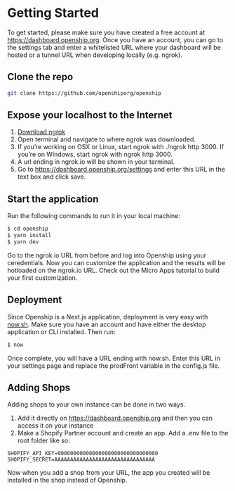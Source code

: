 
<SEO
  title="Getting Started"
  description="Learn how to fork and customize Openship to fit your operations."
/>

<HIW />

# Getting Started

To get started, please make sure you have created a free account at https://dashboard.openship.org. Once you have an account, you can go to the settings tab and enter a whitelisted URL where your dashboard will be hosted or a tunnel URL when developing locally (e.g. ngrok).

## Clone the repo

```bash
git clone https://github.com/openshiporg/openship
```

## Expose your localhost to the Internet

1. [Download ngrok](https://ngrok.com)
2. Open terminal and navigate to where ngrok was downloaded.
3. If you’re working on OSX or Linux, start ngrok with ./ngrok http 3000. If you’re on Windows, start ngrok with ngrok http 3000.
4. A url ending in ngrok.io will be shown in your terminal.
5. Go to https://dashboard.openship.org/settings and enter this URL in the text box and click save.

## Start the application

Run the following commands to run it in your local machine:

```bash
$ cd openship
$ yarn install
$ yarn dev
```

Go to the ngrok.io URL from before and log into Openship using your ceredentials. Now you can customize the application and the results will be hotloaded on the ngrok.io URL. Check out the Micro Apps tutorial to build your first customization.

## Deployment

Since Openship is a Next.js application, deployment is very easy with [now.sh](https://now.sh). Make sure you have an account and have either the desktop application or CLI installed. Then run:

```bash
$ now
```

Once complete, you will have a URL ending with now.sh. Enter this URL in your settings page and replace the prodFront variable in the config.js file.

## Adding Shops

Adding shops to your own instance can be done in two ways.

1. Add it directly on https://dashboard.openship.org and then you can access it on your instance
2. Make a Shopify Partner account and create an app. Add a .env file to the root folder like so:

```env
SHOPIFY_API_KEY=00000000000000000000000000000000
SHOPIFY_SECRET=AAAAAAAAAAAAAAAAAAAAAAAAAAAAAAAA
```

Now when you add a shop from your URL, the app you created will be installed in the shop instead of Openship.